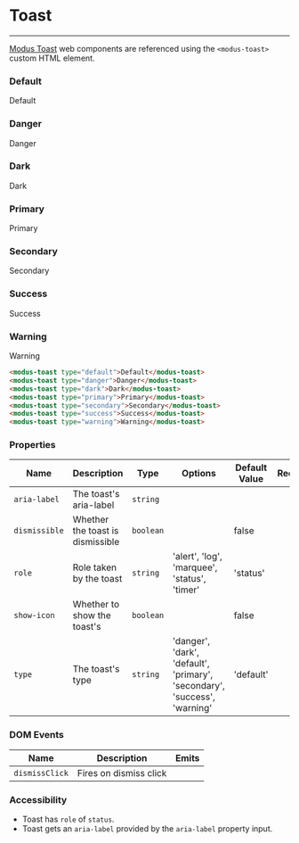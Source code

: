 
# Toast

---

[Modus Toast](https://modus.trimble.com/components/toasts/) web components are referenced using the `<modus-toast>` custom HTML element.

<Anchor storyId="components-toast--default" />

### Default

<modus-toast type="default">Default</modus-toast>

<Anchor storyId="components-toast--danger" />

### Danger

<modus-toast type="danger">Danger</modus-toast>

<Anchor storyId="components-toast--dark" />

### Dark

<modus-toast type="dark">Dark</modus-toast>

<Anchor storyId="components-toast--primary" />

### Primary

<modus-toast type="primary">Primary</modus-toast>

<Anchor storyId="components-toast--secondary" />

### Secondary

<modus-toast type="secondary">Secondary</modus-toast>

<Anchor storyId="components-toast--success" />

### Success

<modus-toast type="success">Success</modus-toast>

<Anchor storyId="components-toast--warning" />

### Warning

<modus-toast type="warning">Warning</modus-toast>

```html
<modus-toast type="default">Default</modus-toast>
<modus-toast type="danger">Danger</modus-toast>
<modus-toast type="dark">Dark</modus-toast>
<modus-toast type="primary">Primary</modus-toast>
<modus-toast type="secondary">Secondary</modus-toast>
<modus-toast type="success">Success</modus-toast>
<modus-toast type="warning">Warning</modus-toast>
```

### Properties

| Name          | Description                      | Type      | Options                                                                   | Default Value | Required |
| ------------- | -------------------------------- | --------- | ------------------------------------------------------------------------- | ------------- | -------- |
| `aria-label`  | The toast's aria-label           | `string`  |                                                                           |               |
| `dismissible` | Whether the toast is dismissible | `boolean` |                                                                           | false         |
| `role`        | Role taken by the toast          | `string`  | 'alert', 'log', 'marquee', 'status', 'timer'                              | 'status'      |
| `show-icon`   | Whether to show the toast's      | `boolean` |                                                                           | false         |
| `type`        | The toast's type                 | `string`  | 'danger', 'dark', 'default', 'primary', 'secondary', 'success', 'warning' | 'default'     |

### DOM Events

| Name           | Description            | Emits |
| -------------- | ---------------------- | ----- |
| `dismissClick` | Fires on dismiss click |       |

### Accessibility

- Toast has `role` of `status`.
- Toast gets an `aria-label` provided by the `aria-label` property input.
